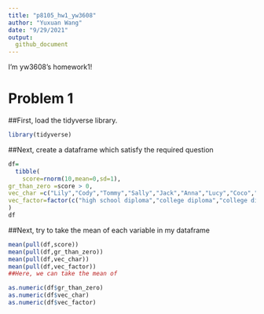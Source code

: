 ```yaml
---
title: "p8105_hw1_yw3608"
author: "Yuxuan Wang"  
date: "9/29/2021"
output:
  github_document
---
```

I'm yw3608's homework1! 

# Problem 1
##First, load the tidyverse library.
```r
library(tidyverse)
```

##Next, create a dataframe which satisfy the required question

```r

df= 
  tibble(
    score=rnorm(10,mean=0,sd=1),
gr_than_zero =score > 0,
vec_char =c("Lily","Cody","Tommy","Sally","Jack","Anna","Lucy","Coco","Jerry","Stella"),
vec_factor=factor(c("high school diploma","college diploma","college diploma","college diploma","college diploma","college diploma","high school diploma","postgraduate diploma","postgraduate diploma","high school diploma"))
)
df
```


##Next, try to take the mean of each variable in my dataframe
```r
mean(pull(df,score))
mean(pull(df,gr_than_zero))
mean(pull(df,vec_char))
mean(pull(df,vec_factor))
##Here, we can take the mean of 
```




```r
as.numeric(df$gr_than_zero)
as.numeric(df$vec_char)
as.numeric(df$vec_factor)
```




